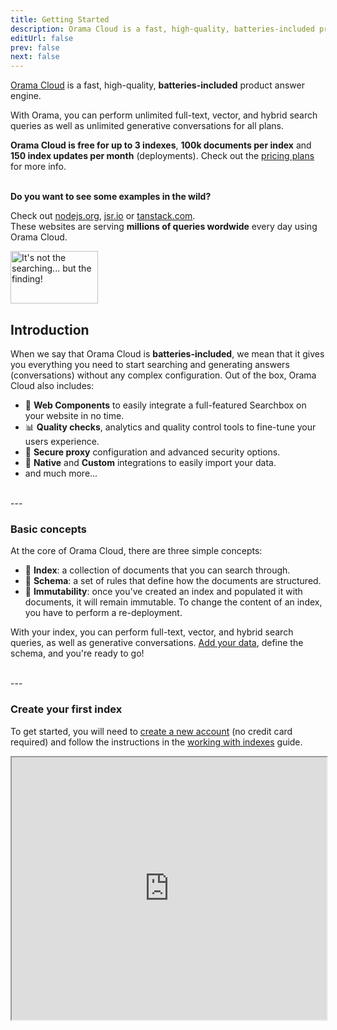 ```yaml
---
title: Getting Started
description: Orama Cloud is a fast, high-quality, batteries-included product answer engine.
editUrl: false
prev: false
next: false
---
```



[Orama Cloud](https://cloud.orama.com) is a fast, high-quality, **batteries-included** product answer engine.

With Orama, you can perform unlimited full-text, vector, and hybrid search queries as well as unlimited generative conversations for all plans.

**Orama Cloud is free for up to 3 indexes**, **100k documents per index** and **150 index updates per month** (deployments). Check out the <a href="https://orama.com/pricing" target="_blank">pricing plans</a> for more info.

<br />

<div class="flex flex-col-reverse sm:flex-row justify-between items-start sm:items-end aside">
  <div>
    <strong class="text-lg md:text-xl">Do you want to see some examples in the wild?</strong><br />
    <p>
      Check out <a href="https://nodejs.org/?utm_source=orama" target="_blank">nodejs.org</a>, 
      <a href="https://jsr.io/?utm_source=orama" target="_blank">jsr.io</a> or 
      <a href="https://tanstack.com/?utm_source=orama" target="_blank">tanstack.com</a>.<br />
      <span class="text-xs">These websites are serving <b>millions of queries wordwide</b> every day using Orama Cloud.</span>
    </p>
  </div>
  <div>
    <img src="/misc/orama-doggo.png" alt="It's not the searching... but the finding!" width="140" height="84" />
  </div>
</div>


## Introduction

When we say that Orama Cloud is **batteries-included**, we mean that it gives you everything you need to start searching and generating answers (conversations) without any complex configuration.
Out of the box, Orama Cloud also includes:

- 🧩 **Web Components** to easily integrate a full-featured Searchbox on your website in no time.
- 📊 **Quality checks**, analytics and quality control tools to fine-tune your users experience.
- 🔐 **Secure proxy** configuration and advanced security options.
- 🚀 **Native** and **Custom** integrations to easily import your data.
- and much more...

<br />
---

### Basic concepts

At the core of Orama Cloud, there are three simple concepts:

- 📖 **Index**: a collection of documents that you can search through.
- 📄 **Schema**: a set of rules that define how the documents are structured.
- 🗿 **Immutability**: once you've created an index and populated it with documents, it will remain immutable. To change the content of an index, you have to perform a re-deployment.

With your index, you can perform full-text, vector, and hybrid search queries, as well as generative conversations. [Add your data](/cloud/data-sources/introduction-to-data-sources), define the schema, and you're ready to go!

<br />
---

### Create your first index

To get started, you will need to [create a new account](https://cloud.orama.com) (no credit card required) and follow the instructions in the [working with indexes](/cloud/working-with-indexes/create-a-new-index) guide.

<iframe
  style="height: 420px"
  width="100%"
  src="https://www.youtube.com/embed/N_Bjyb7A65o"
  title="YouTube video player"
  allow="accelerometer; autoplay; clipboard-write; encrypted-media; gyroscope; picture-in-picture; web-share"
  allowFullScreen>
</iframe>

<br /><br />

<CardGrid>
  <LinkCard href="/cloud/data-sources/introduction-to-data-sources" title="Select a datasource" description="Import your data in Orama Cloud." />
  <LinkCard href="/cloud/working-with-indexes/create-a-new-index" title="Create an index" description="Ready to get started? Let's go!" />
</CardGrid>
